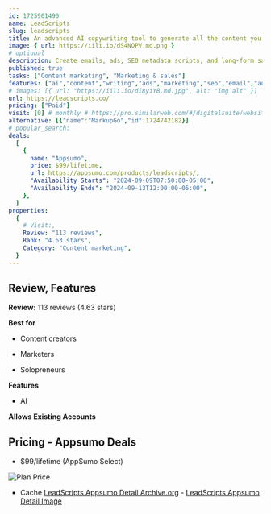 ```yaml
---
id: 1725901490
name: LeadScripts
slug: leadscripts
title: An advanced AI copywriting tool to generate all the content you need
image: { url: https://iili.io/dS4NOPV.md.png }
# optional
description: Create emails, ads, SEO metadata scripts, and long-form sales page copy in minutesUse proven, high-converting copy frameworks that can be customized based on your product or service
published: true
tasks: ["Content marketing", "Marketing & sales"]
features: ["ai","content","writing","ads","marketing","seo","email","automation"]
# images: [{ url: "https://iili.io/dI8yiYB.md.jpg", alt: "img alt" }]
url: https://leadscripts.co/
pricing: ["Paid"]
visit: [0] # monthly # https://pro.similarweb.com/#/digitalsuite/websiteanalysis/home
alternative: [{"name":"MarkupGo","id":1724742182}]
# popular_search:
deals:
  [
    {
      name: "Appsumo",
      price: $99/lifetime,
      url: https://appsumo.com/products/leadscripts/,
      "Availability Starts": "2024-09-09T07:50:00-05:00",
      "Availability Ends": "2024-09-13T12:00:00-05:00",
    },
  ]
properties:
  {
    # Visit:,
    Review: "113 reviews",
    Rank: "4.63 stars",
    Category: "Content marketing",
  }
---
```


## Review, Features

**Review:** 113 reviews (4.63 stars)

**Best for**

- Content creators

- Marketers

- Solopreneurs

**Features**

- AI

**Allows Existing Accounts**

## Pricing - Appsumo Deals

- $99/lifetime (AppSumo Select)

<Img src="https://iili.io/dS65chu.png" alt="Plan Price" />

- Cache [LeadScripts Appsumo Detail Archive.org](https://web.archive.org/web/*/https://appsumo.com/products/leadscripts/) - [LeadScripts Appsumo Detail Image](https://iili.io/dS65rvI.png)
